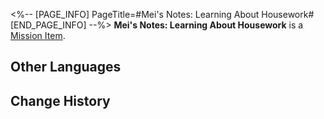 <%-- [PAGE_INFO]
PageTitle=#Mei's Notes: Learning About Housework#
[END_PAGE_INFO] --%>
{{Item Infobox
|id          = 140126
|image       = Item Mei's Notes- Learning About Housework.png
|type        = Mission Item
|invCategory = Missions
|rarity      = 3
|effect      = 
|description = This seems to be a note that Mei had dropped. Messy writing fills the page with records of what she had learned from other housekeepers.
}}
'''Mei's Notes: Learning About Housework''' is a [[Mission Item]].

==Other Languages==
{{Other Languages
|en   = Mei's Notes: Learning About Housework
|zhs  = 梅姐的笔记•家政交流
|zht  = 梅姐的筆記•家政交流
|ja   = バイ姉のメモ・家政の交流
|ko   = 메이 씨의 노트•가사일 교류
|es   = Notas de Mei: Tareas domésticas
|fr   = Notes de Mei : Tâches ménagères
|ru   = Записи Мэй: Работа по дому
|th   = บันทึกของ Mei: เรียนรู้เกี่ยวกับงานบ้าน
|vi   = Ghi Chú Của Chị Mei - Trao Đổi Về Việc Nội Trợ
|de   = Meis Notizen: Über Hausarbeit
|id   = Catatan Mei: Pekerjaan Rumah Tangga
|pt   = Anotação da Mei: Aprendendo Sobre Tarefas Domésticas
}}

==Change History==
{{Change History|2.0}}